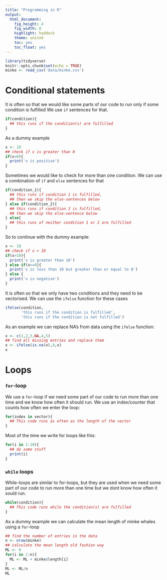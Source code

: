 ```yaml
---
title: "Programming in R"
output: 
  html_document:
    fig_height: 4
    fig_width: 8
    highlight: haddock
    theme: united
    toc: yes
    toc_float: yes
---
```


```r
library(tidyverse)
knitr::opts_chunk$set(echo = TRUE)
minke <- read_csv('data/minke.csv')
```


# Conditional statements

It is often so that we would like some parts of our code to run only if some condition is fulfilled
We use `if` sentences for that.

```r
if(condition){
  ## this runs if the condition(s) are fulfilled
}
```

As a dummy example 

```r
x <- 10
## check if x is greater than 0
if(x>0){
  print('x is positive')
}
```

Sometimes we would like to check for more than one condition. We can use a combination of `if` and `else` sentences for that

```r
if(condition_1){
  ## this runs if condition 1 is fulfilled,
  ## then we skip the else-sentences below
} else if(condition_2){
  ## this runs if condition 2 is fulfilled,
  ## then we skip the else-sentence below
} else{
  ## this runs of neither condition 1 or 2 are fulfilled
}

```

So to continue with the dummy example:

```r
x <- 10
## check if x > 10
if(x>10){
  print('x is greater than 10')
} else if(x>=0){
  print('x is less than 10 but greater than or equal to 0')
} else {
  print('x is negative')
}
```


It is often so that we only have two conditions and they need to be vectorised. We can use the `ifelse` function for these cases

```r
ifelse(condition,
       'this runs if the condition is fulfilled',
       'this runs if the condition is not fulfilled')
```


As an example we can replace NA’s from data using the `ifelse` function:

```r

x <- c(1,2,3,NA,4,5)
## find all missing entries and replace them
x <- ifelse(is.na(x),0,x)
x
```

# Loops

### `for`-loop

We use a `for`-loop if we need some part of our code to run more than one time and we know how often it should run. We use an index/counter that counts how often we enter the loop:

```r
for(index in vector){
  ## This code runs as often as the length of the vector
}

```

Most of the time we write for loops like this:
```r
for(i in 1:10){
  ## do some stuff
  print(i)
}
```


### `while` loops

While-loops are similar to for-loops, but they are used when we need some part of our code to run more
than one time but we dont know how often it sould run. 

```r

while(condition){
  ## This code runs while the condition(s) are fulfilled
}

```

As a dummy example we can calculate the mean length of minke whales using a `for`-loop

```r
## find the number of entries in the data
n <- nrow(minke)
## calculate the mean length old fashion way
ML <- 0
for(i in 1:n){
  ML <- ML + minke$length[i]
}
ML <- ML/n
ML
```



